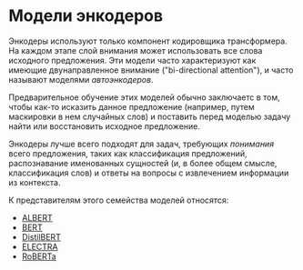 # Модели энкодеров

<Youtube id="MUqNwgPjJvQ" />

Энкодеры используют только компонент кодировщика трансформера. На каждом этапе слой внимания может использовать все слова исходного предложения. Эти модели часто характеризуют как имеющие двунаправленное внимание ("bi-directional attention"), и часто называют моделями *автоэнкодеров*. 

Предварительное обучение этих моделей обычно заключаетс в том, чтобы как-то исказить данное предложение (например, путем маскировки в нем случайных слов) и поставить перед моделью задачу найти или восстановить исходное предложение.

Энкодеры лучше всего подходят для задач, требующих _понимания_ всего предложения, таких как классификация предложений, распознавание именованных сущностей (и, в более общем смысле, классификация слов) и ответы на вопросы с извлечением информации из контекста.

К представителям этого семейства моделей относятся: 

- [ALBERT](https://huggingface.co/transformers/model_doc/albert.html)
- [BERT](https://huggingface.co/transformers/model_doc/bert.html)
- [DistilBERT](https://huggingface.co/transformers/model_doc/distilbert.html)
- [ELECTRA](https://huggingface.co/transformers/model_doc/electra.html)
- [RoBERTa](https://huggingface.co/transformers/model_doc/roberta.html)
